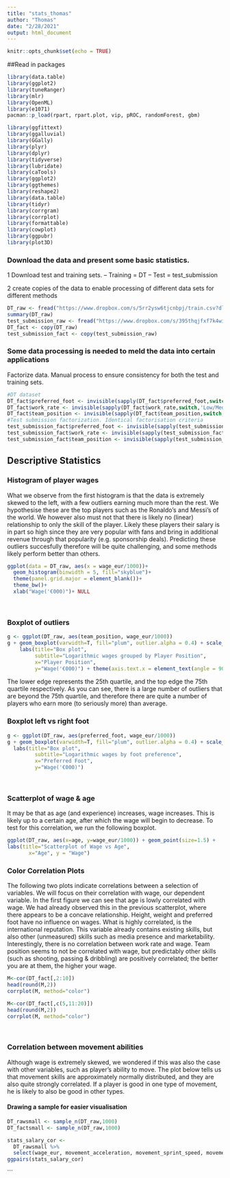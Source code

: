 ---
title: "stats_thomas"
author: "Thomas"
date: "2/28/2021"
output: html_document
---

```{r setup, include=FALSE}
knitr::opts_chunk$set(echo = TRUE)
```

##Read in packages

```{r}
library(data.table)
library(ggplot2)
library(tuneRanger)
library(mlr)
library(OpenML)
library(e1071)
pacman::p_load(rpart, rpart.plot, vip, pROC, randomForest, gbm)
```

```{r}
library(ggfittext)
library(ggalluvial)
library(GGally)
library(plyr)
library(dplyr)
library(tidyverse)
library(lubridate)
library(caTools)
library(ggplot2)
library(ggthemes)
library(reshape2)
library(data.table)
library(tidyr)
library(corrgram)       
library(corrplot)
library(formattable)
library(cowplot)
library(ggpubr)
library(plot3D)
```

### Download the data and present some basic statistics.
1 Download test and training sets. 
-- Training = DT
-- Test = test_submission

2 create copies of the data to enable processing of different data sets for different methods

```{r}
DT_raw <- fread("https://www.dropbox.com/s/5rr2ysw6tjcnbpj/train.csv?dl=1")
summary(DT_raw)
test_submission_raw <- fread("https://www.dropbox.com/s/395thqjfxf7k4wi/test.csv?dl=1")
DT_fact <- copy(DT_raw)
test_submission_fact <- copy(test_submission_raw)
```


### Some data processing is needed to meld the data into certain applications 
Factorize data. Manual process to ensure consistency for both the test and training sets. 

```{r}
#DT dataset
DT_fact$preferred_foot <- invisible(sapply(DT_fact$preferred_foot,switch,'Right'=1,'Left'=2,'undefined'=""))
DT_fact$work_rate <- invisible(sapply(DT_fact$work_rate,switch,'Low/Medium'=1,'High/Medium'=2,'Medium/Medium'=3,'Medium/Low'=4,'Medium/High'=5,'High/High'=6,'High/Low'=7,'Low/Low'=8,'Low/High'=9,'undefined'=""))
DT_fact$team_position <- invisible(sapply(DT_fact$team_position,switch,'LCB'=1,'SUB'=2,'RES'=3,'LS'=4,'RB'=5,'ST'=6,'RM'=7,'LCM'=8,'LB'=9,'LM'=10,'RCB'=11,'RW'=12,'CAM'=13,'RDM'=14,'RWB'=15,'LF'=16,'CDM'=17,'LW'=18,'CB'=19,'LDM'=20,'CM'=21,'RCM'=22,'LAM'=23,'CF'=24,'RS'=25,'RF'=26,'RAM'=27,'LWB'=28,'undefined'=""))
#Test submission factorization. Identical factorisation criteria
test_submission_fact$preferred_foot <- invisible(sapply(test_submission_fact$preferred_foot,switch,'Right'=1,'Left'=2,'undefined'=""))
test_submission_fact$work_rate <- invisible(sapply(test_submission_fact$work_rate,switch,'Low/Medium'=1,'High/Medium'=2,'Medium/Medium'=3,'Medium/Low'=4,'Medium/High'=5,'High/High'=6,'High/Low'=7,'Low/Low'=8,'Low/High'=9,'undefined'=""))
test_submission_fact$team_position <- invisible(sapply(test_submission_fact$team_position,switch,'LCB'=1,'SUB'=2,'RES'=3,'LS'=4,'RB'=5,'ST'=6,'RM'=7,'LCM'=8,'LB'=9,'LM'=10,'RCB'=11,'RW'=12,'CAM'=13,'RDM'=14,'RWB'=15,'LF'=16,'CDM'=17,'LW'=18,'CB'=19,'LDM'=20,'CM'=21,'RCM'=22,'LAM'=23,'CF'=24,'RS'=25,'RF'=26,'RAM'=27,'LWB'=28,'undefined'=""))
```

Descriptive Statistics
----

### Histogram of player wages
What we observe from the first histogram is that the data is extremely skewed to the left, with a few outliers earning much more than the rest.  We hypothesise these are the top players such as the Ronaldo's and Messi's of the world. We however also must not that there is likely no (linear) relationship to only the skill of the player. Likely these players their salary is in part so high since they are very popular with fans and bring in additional revenue through that popularity (e.g. sponsorship deals). Predicting these outliers succesfully therefore will be quite challenging, and some methods likely perform better than others. 
```{r}
ggplot(data = DT_raw, aes(x = wage_eur/1000))+
  geom_histogram(binwidth = 5, fill="skyblue")+
  theme(panel.grid.major = element_blank())+
  theme_bw()+
  xlab("Wage('€000)")+ NULL
```
<br/>

### Boxplot of outliers 
```{r}
g <- ggplot(DT_raw, aes(team_position, wage_eur/1000))
g + geom_boxplot(varwidth=T, fill="plum", outlier.alpha = 0.4) + scale_y_log10(breaks=c(1,10,100,1000), limits=c(1,1000)) +
    labs(title="Box plot", 
         subtitle="Logarithmic wages grouped by Player Position",
         x="Player Position",
         y="Wage('€000)") + theme(axis.text.x = element_text(angle = 90))
```
The lower edge represents the 25th quartile, and the top edge the 75th quartile respectively. As you can see, there is a large number of outliers that are beyond the 75th quartile, and therefore there are quite a number of players who earn more (to seriously more) than average. 
<br/>

### Boxplot left vs right foot

```{r}
g <- ggplot(DT_raw, aes(preferred_foot, wage_eur/1000))
g + geom_boxplot(varwidth=T, fill="plum", outlier.alpha = 0.4) + scale_y_log10(breaks=c(1,10,100,1000), limits=c(1,1000)) +
  labs(title="Box plot", 
         subtitle="Logarithmic wages by foot preference",
         x="Preferred Foot",
         y="Wage('€000)")
```
<br/>

### Scatterplot of wage & age
It may be that as age (and experience) increases, wage increases. This is likely up to a certain age, after which the wage will begin to decrease. To test for this correlation, we run the following boxplot. 
```{r}
ggplot(DT_raw, aes(x=age, y=wage_eur/1000)) + geom_point(size=1.5) +
labs(title="Scatterplot of Wage vs Age",
       x="Age", y = "Wage")
```

### Color Correlation Plots
The following two plots indicate correlations between a selection of variables. We will focus on their correlation with wage, our dependent variable. In the first figure we can see that age is lowly correlated with wage. We had already observed this in the previous scatterplot, where there appears to be a concave relationship. Height, weight and preferred foot have no influence on wages. What is highly correlated, is the international reputation. This variable already contains existing skills, but also other (unmeasured) skills such as media presence and marketability. 
Interestingly, there is no correlation between work rate and wage. Team position seems to not be correlated with wage, but predictably other skills (such as shooting, passing & dribbling) are positively correlated; the better you are at them, the higher your wage. 

```{r}
M<-cor(DT_fact[,2:10])
head(round(M,2))
corrplot(M, method="color")

M<-cor(DT_fact[,c(5,11:20)])
head(round(M,2))
corrplot(M, method="color")
```
<br/>

### Correlation between movement abilities
Although wage is extremely skewed, we wondered if this was also the case with other variables, such as player's ability to move. The plot below tells us that movement skills are approximately normally distributed, and they are also quite strongly correlated. If a player is good in one type of movement, he is likely to also be good in other types. 

#### Drawing a sample for easier visualisation
```{r}
DT_rawsmall <- sample_n(DT_raw,1000)
DT_factsmall <- sample_n(DT_raw,1000)
```

```{r}
stats_salary_cor <- 
  DT_rawsmall %>% 
  select(wage_eur, movement_acceleration, movement_sprint_speed, movement_agility, movement_reactions, movement_balance)
ggpairs(stats_salary_cor)
``` 
```

